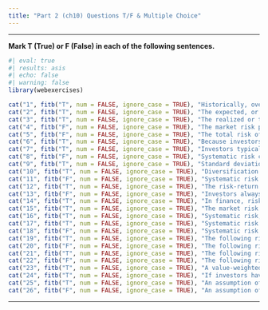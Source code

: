 ```yaml
---
title: "Part 2 (ch10) Questions T/F & Multiple Choice"
---
```


___


**Mark T (True) or F (False) in each of the following sentences.**

::: {.webex-check .webex-box}

```r
#| eval: true
#| results: asis
#| echo: false
#| warning: false
library(webexercises)

cat("1", fitb("T", num = FALSE, ignore_case = TRUE), "Historically, over long horizons, investments in stocks is expected to outperform investments in bonds.", "\n\n")
cat("2", fitb("T", num = FALSE, ignore_case = TRUE), "The expected, or mean, return is the return we expect to earn on average.", "\n\n")
cat("3", fitb("T", num = FALSE, ignore_case = TRUE), "The realized or total return for an investment is the total return of the dividend yield and the capital gain rate.", "\n\n")
cat("4", fitb("F", num = FALSE, ignore_case = TRUE), "The market risk premium is the expected average return of the market portfolio.", "\n\n")
cat("5", fitb("F", num = FALSE, ignore_case = TRUE), "The total risk of a security represents only its systematic risk.", "\n\n")
cat("6", fitb("T", num = FALSE, ignore_case = TRUE), "Because investors can eliminate idiosyncratic risk, they do not require a risk premium for taking it on.", "\n\n")
cat("7", fitb("T", num = FALSE, ignore_case = TRUE), "Investors typically demand a higher return for investments with higher levels of risk.", "\n\n")
cat("8", fitb("F", num = FALSE, ignore_case = TRUE), "Systematic risk can be diversified away by holding a well-diversified portfolio of assets.", "\n\n")
cat("9", fitb("T", num = FALSE, ignore_case = TRUE), "Standard deviation is a measure of the total risk of an investment.", "\n\n")
cat("10", fitb("T", num = FALSE, ignore_case = TRUE), "Diversification involves spreading investment across different assets to reduce risk.", "\n\n")
cat("11", fitb("F", num = FALSE, ignore_case = TRUE), "Systematic risk is specific to individual assets and can be diversified away by holding a diversified portfolio.", "\n\n")
cat("12", fitb("T", num = FALSE, ignore_case = TRUE), "The risk-return tradeoff suggests that higher returns are associated with higher levels of risk.", "\n\n")
cat("13", fitb("F", num = FALSE, ignore_case = TRUE), "Investors always prefer investments with lower risk, even if it means sacrificing potential returns.", "\n\n")
cat("14", fitb("T", num = FALSE, ignore_case = TRUE), "In finance, risk refers to the uncertainty that an investment's actual return will differ from its expected return.", "\n\n")
cat("15", fitb("T", num = FALSE, ignore_case = TRUE), "The market risk premium represents the excess return that investors expect to earn from investing in the market over the risk-free rate.", "\n\n")
cat("16", fitb("T", num = FALSE, ignore_case = TRUE), "Systematic risk, also known as market risk, is the risk that is inherent to the entire market or an entire market segment.", "\n\n")
cat("17", fitb("T", num = FALSE, ignore_case = TRUE), "Systematic risk cannot be eliminated through diversification because it affects the entire market.", "\n\n")
cat("18", fitb("F", num = FALSE, ignore_case = TRUE), "Systematic risk is specific to individual assets and can be diversified away by holding a diversified portfolio.", "\n\n")
cat("19", fitb("T", num = FALSE, ignore_case = TRUE), "The following risk is an example of firm-specific risk: The risk that the founder and CEO retires", "\n\n")
cat("20", fitb("F", num = FALSE, ignore_case = TRUE), "The following risk is an example of firm-specific risk: The risk that oil prices rise, increasing production costs", "\n\n")
cat("21", fitb("T", num = FALSE, ignore_case = TRUE), "The following risk is an example of firm-specific risk: The risk that a product design is faulty and the product must be recalled", "\n\n")
cat("22", fitb("F", num = FALSE, ignore_case = TRUE), "The following risk is an example of firm-specific risk: The risk that the economy slows, reducing demand for the firm’s products.", "\n\n")
cat("23", fitb("T", num = FALSE, ignore_case = TRUE), "A value-weighted portfolio is an equal-ownership portfolio: the investors holds an equal fraction of the total number of shares outstanding of each security in the portfolio.", "\n\n")
cat("24", fitb("T", num = FALSE, ignore_case = TRUE), "If investors have homogeneous expectations, then each investor will identify the same portfolio as having the highest Sharpe ratio in the economy.", "\n\n")
cat("25", fitb("T", num = FALSE, ignore_case = TRUE), "An assumption of the CAPM is that investors are rational and will always prefer a higher over a lower Sharpe ratio.", "\n\n")
cat("26", fitb("F", num = FALSE, ignore_case = TRUE), "An assumption of the CAPM is that only informed investors are allowed to borrow or lend at the risk-free rate.", "\n\n")
```

:::


___

<script src="https://giscus.app/client.js"
        data-repo="henriquecastror/EF_permanent"
        data-repo-id="R_kgDOLMIejg"
        data-category="General"
        data-category-id="DIC_kwDOLMIejs4Cc1yS"
        data-mapping="number"
        data-term="3"
        data-reactions-enabled="1"
        data-emit-metadata="0"
        data-input-position="bottom"
        data-theme="light"
        data-lang="en"
        crossorigin="anonymous"
        async>
</script>

